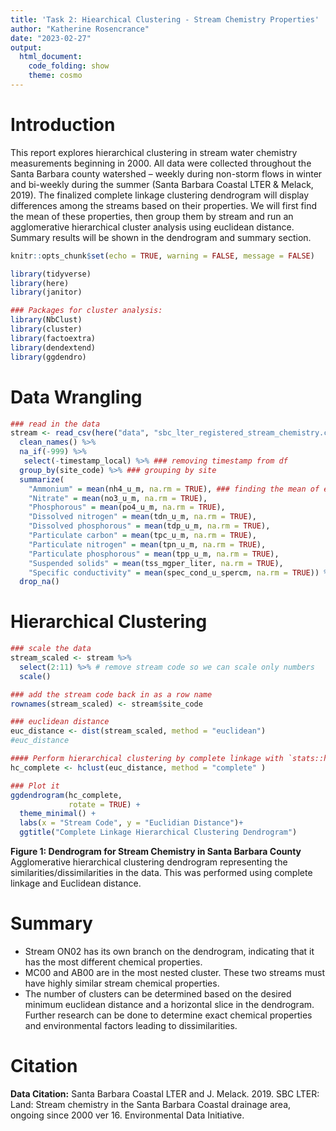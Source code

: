 ```yaml
---
title: 'Task 2: Hiearchical Clustering - Stream Chemistry Properties'
author: "Katherine Rosencrance"
date: "2023-02-27"
output:
  html_document: 
    code_folding: show
    theme: cosmo
---
```

# Introduction
This report explores hierarchical clustering in stream water chemistry measurements beginning in 2000. All data were collected throughout the Santa Barbara county watershed -- weekly during non-storm flows in winter and bi-weekly during the summer (Santa Barbara Coastal LTER & Melack, 2019). The finalized complete linkage clustering dendrogram will display differences among the streams based on their properties. We will first find the mean of these properties, then group them by stream and run an agglomerative hierarchical cluster analysis using euclidean distance. Summary results will be shown in the dendrogram and summary section.

```r
knitr::opts_chunk$set(echo = TRUE, warning = FALSE, message = FALSE)

library(tidyverse)
library(here)
library(janitor)

### Packages for cluster analysis:
library(NbClust)
library(cluster)
library(factoextra)
library(dendextend)
library(ggdendro)
```

# Data Wrangling
```r
### read in the data
stream <- read_csv(here("data", "sbc_lter_registered_stream_chemistry.csv")) %>% 
  clean_names() %>% 
  na_if(-999) %>% 
   select(-timestamp_local) %>% ### removing timestamp from df
  group_by(site_code) %>% ### grouping by site
  summarize(
    "Ammonium" = mean(nh4_u_m, na.rm = TRUE), ### finding the mean of each chemical indicator across each site
    "Nitrate" = mean(no3_u_m, na.rm = TRUE),
    "Phosphorous" = mean(po4_u_m, na.rm = TRUE),
    "Dissolved nitrogen" = mean(tdn_u_m, na.rm = TRUE),
    "Dissolved phosphorous" = mean(tdp_u_m, na.rm = TRUE),
    "Particulate carbon" = mean(tpc_u_m, na.rm = TRUE),
    "Particulate nitrogen" = mean(tpn_u_m, na.rm = TRUE),
    "Particulate phosphorous" = mean(tpp_u_m, na.rm = TRUE),
    "Suspended solids" = mean(tss_mgper_liter, na.rm = TRUE),
    "Specific conductivity" = mean(spec_cond_u_spercm, na.rm = TRUE)) %>% 
  drop_na()

```

# Hierarchical Clustering
```r
### scale the data
stream_scaled <- stream %>% 
  select(2:11) %>% # remove stream code so we can scale only numbers
  scale()

### add the stream code back in as a row name
rownames(stream_scaled) <- stream$site_code

### euclidean distance
euc_distance <- dist(stream_scaled, method = "euclidean")
#euc_distance

#### Perform hierarchical clustering by complete linkage with `stats::hclust()`
hc_complete <- hclust(euc_distance, method = "complete" )

### Plot it
ggdendrogram(hc_complete, 
             rotate = TRUE) +
  theme_minimal() +
  labs(x = "Stream Code", y = "Euclidian Distance")+
  ggtitle("Complete Linkage Hierarchical Clustering Dendrogram")
```

**Figure 1: Dendrogram for Stream Chemistry in Santa Barbara County** Agglomerative hierarchical clustering dendrogram representing the similarities/dissimilarities in the data. This was performed using complete linkage and Euclidean distance.

# Summary
* Stream ON02 has its own branch on the dendrogram, indicating that it has the most different chemical properties.
* MC00 and AB00 are in the most nested cluster. These two streams must have highly similar stream chemical properties.
* The number of clusters can be determined based on the desired minimum euclidean distance and a horizontal slice in the dendrogram. Further research can be done to determine exact chemical properties and environmental factors leading to dissimilarities.

# Citation
**Data Citation:** Santa Barbara Coastal LTER and J. Melack. 2019. SBC LTER: Land: Stream chemistry in the Santa Barbara Coastal drainage area, ongoing since 2000 ver 16. Environmental Data Initiative.
